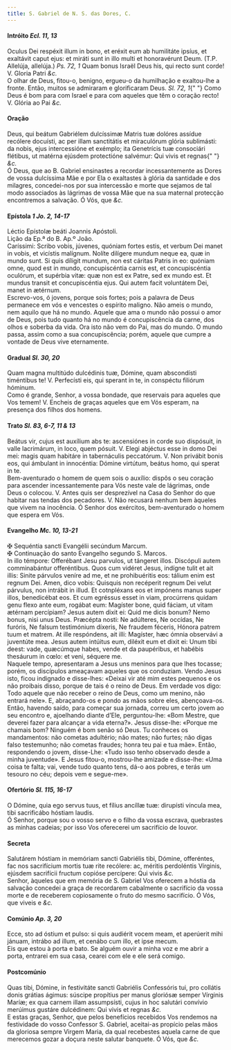 ```yaml
---
title: S. Gabriel de N. S. das Dores, C.
---
```


<h4 class="text-center">
  Intróito <em>Ecl. 11, 13</em>
</h4>
<div class="grid grid-cols-2 gap-5">
  <div class="col-6 dropcaps text-justify">
    Oculus Dei respéxit illum in bono, et eréxit eum ab humilitáte ipsíus, et
    exaltávit caput ejus: et miráti sunt in illo multi et honoravérunt Deum.
    (T.P. Allelúja, allelúja.) <em>Ps. 72, 1</em> Quam bonus Israël Deus his,
    qui recto sunt corde! V. Gloria Patri <em>&c.</em>
  </div>
  <div class="col-6 dropcaps text-justify">
    O olhar de Deus, fitou-o, benigno, ergueu-o da humilhação e exaltou-lhe a
    fronte. Então, muitos se admiraram e glorificaram Deus. <em>Sl. 72, 1</em>{" "}
    Como Deus é bom para com Israel e para com aqueles que têm o coração recto!
    V. Glória ao Pai <em>&c.</em>
  </div>
</div>

<h4 class="text-center">Oração</h4>
<div class="grid grid-cols-2 gap-5">
  <div class="col-6 dropcaps text-justify">
    Deus, qui beátum Gabriélem dulcíssimæ Matris tuæ dolóres assídue recólere
    docuísti, ac per illam sanctitátis et miraculórum glória sublimásti: da
    nobis, ejus intercessióne et exémplo; ita Genetrícis tuæ consociári
    flétibus, ut matérna ejúsdem protectióne salvémur: Qui vivis et regnas{" "}
    <em>&c.</em>
  </div>
  <div class="col-6 dropcaps text-justify">
    Ó Deus, que ao B. Gabriel ensinastes a recordar incessantemente as Dores de
    vossa dulcíssima Mãe e por Ela o exaltastes à glória da santidade e dos
    milagres, concedei-nos por sua intercessão e morte que sejamos de tal modo
    associados às lágrimas de vossa Mãe que na sua maternal protecção
    encontremos a salvação. Ó Vós, que <em>&c.</em>
  </div>
</div>

<h4 class="text-center">
  Epístola <em>1 Jo. 2, 14-17</em>
</h4>
<div class="grid grid-cols-2 gap-5">
  <div class="col-6 text-justify">Léctio Epístolæ beáti Joannis Apóstoli.</div>
  <div class="col-6 text-justify">Lição da Ep.ª do B. Ap.º João.</div>
  <div class="col-6 dropcaps text-justify">
    Caríssimi: Scribo vobis, júvenes, quóniam fortes estis, et verbum Dei manet
    in vobis, et vicístis malígnum. Nolíte dilígere mundum neque ea, quæ in
    mundo sunt. Si quis díligit mundum, non est cáritas Patris in eo: quóniam
    omne, quod est in mundo, concupiscéntia carnis est, et concupiscéntia
    oculórum, et supérbia vitæ: quæ non est ex Patre, sed ex mundo est. Et
    mundus transit et concupiscéntia ejus. Qui autem facit voluntátem Dei, manet
    in ætérnum.
  </div>
  <div class="col-6 dropcaps text-justify">
    Escrevo-vos, ó jovens, porque sois fortes; pois a palavra de Deus permanece
    em vós e vencestes o espírito maligno. Não ameis o mundo, nem aquilo que há
    no mundo. Aquele que ama o mundo não possui o amor de Deus, pois tudo quanto
    há no mundo é concupiscência da carne, dos olhos e soberba da vida. Ora isto
    não vem do Pai, mas do mundo. O mundo passa, assim como a sua
    concupiscência; porém, aquele que cumpre a vontade de Deus vive eternamente.
  </div>
</div>

<h4 class="text-center">
  Gradual <em>Sl. 30, 20</em>
</h4>
<div class="grid grid-cols-2 gap-5">
  <div class="col-6 dropcaps text-justify">
    Quam magna multitúdo dulcédinis tuæ, Dómine, quam abscondísti timéntibus te!
    V. Perfecísti eis, qui sperant in te, in conspéctu filiórum hóminum.
  </div>
  <div class="col-6 dropcaps text-justify">
    Como é grande, Senhor, a vossa bondade, que reservais para aqueles que Vos
    temem! V. Encheis de graças aqueles que em Vós esperam, na presença dos
    filhos dos homens.
  </div>
</div>

<h4 class="text-center">
  Trato <em>Sl. 83, 6-7, 11 & 13</em>
</h4>
<div class="grid grid-cols-2 gap-5">
  <div class="col-6 dropcaps text-justify">
    Beátus vir, cujus est auxílium abs te: ascensiónes in corde suo dispósuit,
    in valle lacrimárum, in loco, quem pósuit. V. Elegi abjéctus esse in domo
    Dei mei: magis quam habitáre in tabernáculis peccatórum. V. Non privábit
    bonis eos, qui ámbulant in innocéntia: Dómine virtútum, beátus homo, qui
    sperat in te.
  </div>
  <div class="col-6 dropcaps text-justify">
    Bem-aventurado o homem de quem sois o auxílio: dispôs o seu coração para
    ascender incessantemente para Vós neste vale de lágrimas, onde Deus o
    colocou. V. Antes quis ser desprezível na Casa do Senhor do que habitar nas
    tendas dos pecadores. V. Não recusará nenhum bem àqueles que vivem na
    inocência. Ó Senhor dos exércitos, bem-aventurado o homem que espera em Vós.
  </div>
</div>

<h4 class="text-center">
  Evangelho <em>Mc. 10, 13-21</em>
</h4>
<div class="grid grid-cols-2 gap-5">
  <div class="col-6 text-justify">
    <span class="text-danger">&#10016;</span> Sequéntia sancti Evangélii
    secúndum Marcum.
  </div>
  <div class="col-6 text-justify">
    <span class="text-danger">&#10016;</span> Continuação do santo Evangelho
    segundo S. Marcos.
  </div>
  <div class="col-6 dropcaps text-justify">
    In illo témpore: Offerébant Jesu parvulos, ut tángeret illos. Discópuli
    autem comminabántur offeréntibus. Quos cum vidéret Jesus, indígne tulit et
    ait illis: Sinite párvulos veníre ad me, et ne prohibuéritis eos: tálium
    enim est regnum Dei. Amen, dico vobis: Quisquis non recéperit regnum Dei
    velut párvulus, non intrábit in illud. Et cotnpléxans eos et impónens manus
    super illos, benedicébat eos. Et cum egréssus esset in viam, procúrrens
    quidam genu flexo ante eum, rogábat eum: Magíster bone, quid fáciam, ut
    vitam ætérnam percípiam? Jesus autem dixit ei: Quid me dicis bonum? Nemo
    bonus, nisi unus Deus. Præcépta nosti: Ne adúlteres, Ne occídas, Ne furóris,
    Ne falsum testimónium díxeris, Ne fraudem féceris, Hónora patrem tuum et
    matrem. At ille respóndens, ait illi: Magíster, hæc ómnia observávi a
    juventúte mea. Jesus autem intúitus eum, diléxit eum et dixit ei: Unum tibi
    deest: vade, quæcúmque habes, vende et da paupéribus, et habébis thesáurum
    in cœlo: et veni, séquere me.
  </div>
  <div class="col-6 dropcaps text-justify">
    Naquele tempo, apresentaram a Jesus uns meninos para que lhes tocasse;
    porém, os discípulos ameaçavam aqueles que os conduziam. Vendo Jesus isto,
    ficou indignado e disse-lhes: «Deixai vir até mim estes pequenos e os não
    proibais disso, porque de tais é o reino de Deus. Em verdade vos digo: Todo
    aquele que não receber o reino de Deus, como um menino, não entrará nele».
    E, abraçando-os e pondo as mãos sobre eles, abençoava-os. Então, havendo
    saído, para começar sua jornada, correu um certo jovem ao seu encontro e,
    ajoelhando diante d’Ele, perguntou-lhe: «Bom Mestre, que deverei fazer para
    alcançar a vida eterna?». Jesus disse-lhe: «Porque me chamais bom? Ninguém é
    bom senão só Deus. Tu conheces os mandamentos: não cometas adultério; não
    mates; não furtes; não digas falso testemunho; não cometas fraudes; honra
    teu pai e tua mãe». Então, respondendo o jovem, disse-Lhe: «Tudo isso tenho
    observado desde a minha juventude». E Jesus fitou-o, mostrou-lhe amizade e
    disse-lhe: «Uma coisa te falta; vai, vende tudo quanto tens, dá-o aos
    pobres, e terás um tesouro no céu; depois vem e segue-me».
  </div>
</div>

<h4 class="text-center">
  Ofertório <em>Sl. 115, 16-17</em>
</h4>
<div class="grid grid-cols-2 gap-5">
  <div class="col-6 dropcaps text-justify">
    O Dómine, quia ego servus tuus, et fílius ancíllæ tuæ: dirupísti víncula
    mea, tibi sacrificábo hóstiam laudis.
  </div>
  <div class="col-6 dropcaps text-justify">
    Ó Senhor, porque sou o vosso servo e o filho da vossa escrava, quebrastes as
    minhas cadeias; por isso Vos oferecerei um sacrifício de louvor.
  </div>
</div>

<h4 class="text-center">Secreta</h4>
<div class="grid grid-cols-2 gap-5">
  <div class="col-6 dropcaps text-justify">
    Salutárem hóstiam in memóriam sancti Gabriélis tibi, Dómine, offeréntes, fac
    nos sacrifícium mortis tuæ rite recólere: ac, méritis perdoléntis Vírginis,
    ejúsdem sacrifícii fructum copióse percípere: Qui vivis <em>&c.</em>
  </div>
  <div class="col-6 dropcaps text-justify">
    Senhor, àqueles que em memória de S. Gabriel Vos oferecem a hóstia da
    salvação concedei a graça de recordarem cabalmente o sacrifício da vossa
    morte e de receberem copiosamente o fruto do mesmo sacrifício. Ó Vós, que
    viveis e <em>&c.</em>
  </div>
</div>

<h4 class="text-center">
  Comúnio <em>Ap. 3, 20</em>
</h4>
<div class="grid grid-cols-2 gap-5">
  <div class="col-6 dropcaps text-justify">
    Ecce, sto ad óstium et pulso: si quis audiérit vocem meam, et aperúerit mihi
    jánuam, intrábo ad illum, et cenábo cum illo, et ipse mecum.
  </div>
  <div class="col-6 dropcaps text-justify">
    Eis que estou à porta e bato. Se alguém ouvir a minha voz e me abrir a
    porta, entrarei em sua casa, cearei com ele e ele será comigo.
  </div>
</div>

<h4 class="text-center">Postcomúnio</h4>
<div class="grid grid-cols-2 gap-5">
  <div class="col-6 dropcaps text-justify">
    Quas tibi, Dómine, in festivitáte sancti Gabriélis Confessóris tui, pro
    collátis donis grátias ágimus: súscipe propítius per manus gloriósæ semper
    Vírginis Maríæ; ex qua carnem illam assumpsísti, cujus in hoc salutári
    convívio merúimus gustáre dulcédinem: Qui vivis et regnas <em>&c.</em>
  </div>
  <div class="col-6 dropcaps text-justify">
    E estas graças, Senhor, que pelos benefícios recebidos Vos rendemos na
    festividade do vosso Confessor S. Gabriel, aceitai-as propício pelas mãos da
    gloriosa sempre Virgem Maria, da qual recebestes aquela carne de que
    merecemos gozar a doçura neste salutar banquete. Ó Vós, que <em>&c.</em>
  </div>
</div>
